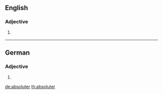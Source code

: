 ==English==

===Adjective===
{{head|en|adjective comparative form}}

# {{context|rare|lang=en}} {{en-comparative of|absolute}}

----

==German==

===Adjective===
{{head|de|adjective form}}

# {{inflected form of|absolut|lang=de}}

[[de:absoluter]]
[[th:absoluter]]